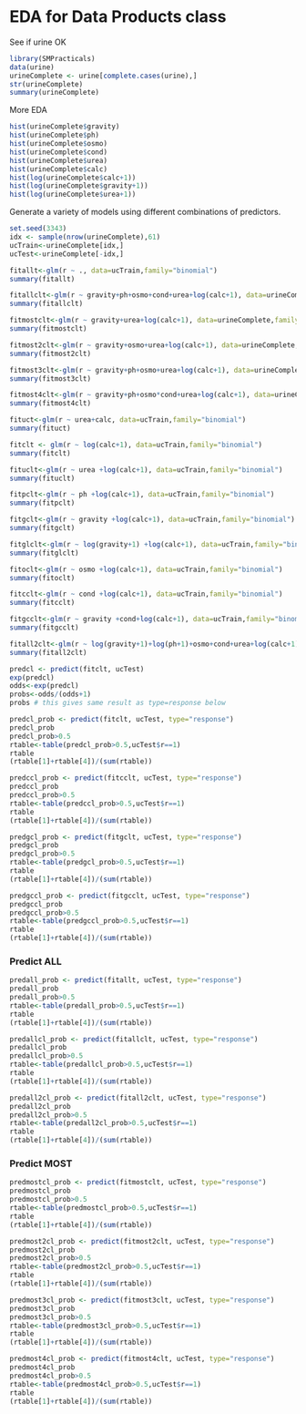 EDA for Data Products class
========================================================

See if urine OK

```r
library(SMPracticals)
data(urine)
urineComplete <- urine[complete.cases(urine),]
str(urineComplete)
summary(urineComplete)
```

More EDA

```r
hist(urineComplete$gravity)
hist(urineComplete$ph)
hist(urineComplete$osmo)
hist(urineComplete$cond)
hist(urineComplete$urea)
hist(urineComplete$calc)
hist(log(urineComplete$calc+1))
hist(log(urineComplete$gravity+1))
hist(log(urineComplete$urea+1))
```

Generate a variety of models using different combinations of predictors.

```r
set.seed(3343)
idx <- sample(nrow(urineComplete),61)
ucTrain<-urineComplete[idx,]
ucTest<-urineComplete[-idx,]

fitallt<-glm(r ~ ., data=ucTrain,family="binomial")
summary(fitallt)

fitallclt<-glm(r ~ gravity+ph+osmo+cond+urea+log(calc+1), data=urineComplete,family="binomial")
summary(fitallclt)

fitmostclt<-glm(r ~ gravity+urea+log(calc+1), data=urineComplete,family="binomial")
summary(fitmostclt)

fitmost2clt<-glm(r ~ gravity+osmo+urea+log(calc+1), data=urineComplete,family="binomial")
summary(fitmost2clt)

fitmost3clt<-glm(r ~ gravity+ph+osmo+urea+log(calc+1), data=urineComplete,family="binomial")
summary(fitmost3clt)

fitmost4clt<-glm(r ~ gravity+ph+osmo*cond+urea+log(calc+1), data=urineComplete,family="binomial")
summary(fitmost4clt)

fituct<-glm(r ~ urea+calc, data=ucTrain,family="binomial")
summary(fituct)

fitclt <- glm(r ~ log(calc+1), data=ucTrain,family="binomial")
summary(fitclt)

fituclt<-glm(r ~ urea +log(calc+1), data=ucTrain,family="binomial")
summary(fituclt)

fitpclt<-glm(r ~ ph +log(calc+1), data=ucTrain,family="binomial")
summary(fitpclt)

fitgclt<-glm(r ~ gravity +log(calc+1), data=ucTrain,family="binomial")
summary(fitgclt)

fitglclt<-glm(r ~ log(gravity+1) +log(calc+1), data=ucTrain,family="binomial")
summary(fitglclt)

fitoclt<-glm(r ~ osmo +log(calc+1), data=ucTrain,family="binomial")
summary(fitoclt)

fitcclt<-glm(r ~ cond +log(calc+1), data=ucTrain,family="binomial")
summary(fitcclt)

fitgcclt<-glm(r ~ gravity +cond+log(calc+1), data=ucTrain,family="binomial")
summary(fitgcclt)

fitall2clt<-glm(r ~ log(gravity+1)+log(ph+1)+osmo+cond+urea+log(calc+1), data=urineComplete,family="binomial")
summary(fitall2clt)
```

```r

predcl <- predict(fitclt, ucTest)
exp(predcl)
odds<-exp(predcl)
probs<-odds/(odds+1)
probs # this gives same result as type=response below
```

```r
predcl_prob <- predict(fitclt, ucTest, type="response")
predcl_prob
predcl_prob>0.5
rtable<-table(predcl_prob>0.5,ucTest$r==1)
rtable
(rtable[1]+rtable[4])/(sum(rtable))

```

```r
predccl_prob <- predict(fitcclt, ucTest, type="response")
predccl_prob
predccl_prob>0.5
rtable<-table(predccl_prob>0.5,ucTest$r==1)
rtable
(rtable[1]+rtable[4])/(sum(rtable))
```

```r
predgcl_prob <- predict(fitgclt, ucTest, type="response")
predgcl_prob
predgcl_prob>0.5
rtable<-table(predgcl_prob>0.5,ucTest$r==1)
rtable
(rtable[1]+rtable[4])/(sum(rtable))

```

```r
predgccl_prob <- predict(fitgcclt, ucTest, type="response")
predgccl_prob
predgccl_prob>0.5
rtable<-table(predgccl_prob>0.5,ucTest$r==1)
rtable
(rtable[1]+rtable[4])/(sum(rtable))
```

### Predict ALL

```r
predall_prob <- predict(fitallt, ucTest, type="response")
predall_prob
predall_prob>0.5
rtable<-table(predall_prob>0.5,ucTest$r==1)
rtable
(rtable[1]+rtable[4])/(sum(rtable))

```

```r
predallcl_prob <- predict(fitallclt, ucTest, type="response")
predallcl_prob
predallcl_prob>0.5
rtable<-table(predallcl_prob>0.5,ucTest$r==1)
rtable
(rtable[1]+rtable[4])/(sum(rtable))
```

```r
predall2cl_prob <- predict(fitall2clt, ucTest, type="response")
predall2cl_prob
predall2cl_prob>0.5
rtable<-table(predall2cl_prob>0.5,ucTest$r==1)
rtable
(rtable[1]+rtable[4])/(sum(rtable))

```

### Predict MOST

```r
predmostcl_prob <- predict(fitmostclt, ucTest, type="response")
predmostcl_prob
predmostcl_prob>0.5
rtable<-table(predmostcl_prob>0.5,ucTest$r==1)
rtable
(rtable[1]+rtable[4])/(sum(rtable))

```

```r
predmost2cl_prob <- predict(fitmost2clt, ucTest, type="response")
predmost2cl_prob
predmost2cl_prob>0.5
rtable<-table(predmost2cl_prob>0.5,ucTest$r==1)
rtable
(rtable[1]+rtable[4])/(sum(rtable))

```

```r
predmost3cl_prob <- predict(fitmost3clt, ucTest, type="response")
predmost3cl_prob
predmost3cl_prob>0.5
rtable<-table(predmost3cl_prob>0.5,ucTest$r==1)
rtable
(rtable[1]+rtable[4])/(sum(rtable))
```

```r
predmost4cl_prob <- predict(fitmost4clt, ucTest, type="response")
predmost4cl_prob
predmost4cl_prob>0.5
rtable<-table(predmost4cl_prob>0.5,ucTest$r==1)
rtable
(rtable[1]+rtable[4])/(sum(rtable))
```

